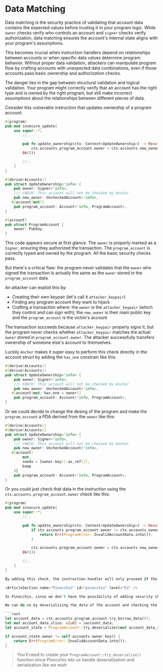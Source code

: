 
# Data Matching

Data matching is the security practice of validating that account data contains the expected values before trusting it in your program logic. While `owner` checks verify who controls an account and `signer` checks verify authorization, data matching ensures the account's internal state aligns with your program's assumptions.

This becomes crucial when instruction handlers depend on relationships between accounts or when specific data values determine program behavior. Without proper data validation, attackers can manipulate program flow by crafting accounts with unexpected data combinations, even if those accounts pass basic ownership and authorization checks.

The danger lies in the gap between structural validation and logical validation. Your program might correctly verify that an account has the right type and is owned by the right program, but still make incorrect assumptions about the relationships between different pieces of data.

<ArticleSection name="Anchor" id="anchor" level="h2" />

Consider this vulnerable instruction that updates ownership of a program account:

```rust
#[program]
pub mod insecure_update{
    use super::*;
        //..

        pub fn update_ownership(ctx: Context<UpdateOwnership>) -> Result<()> {
            ctx.accounts.program_account.owner = ctx.accounts.new_owner.key();
        Ok(())

        //..
    }
}

#[derive(Accounts)]
pub struct UpdateOwnership<'info> {
    pub owner: Signer<'info>,
    /// CHECK: This account will not be checked by Anchor
    pub new_owner: UncheckedAccount<'info>,
   #[account(mut)]
    pub program_account: Account<'info, ProgramAccount>,
}

#[account]
pub struct ProgramAccount {
    owner: Pubkey,
}
```

This code appears secure at first glance. The `owner` is properly marked as a `Signer`, ensuring they authorized the transaction. The `program_account` is correctly typed and owned by the program. All the basic security checks pass.

But there's a critical flaw: the program never validates that the `owner` who signed the transaction is actually the same as the `owner` stored in the `program_account` data.

An attacker can exploit this by:
- Creating their own keypair (let's call it `attacker_keypair`)
- Finding any program account they want to hijack
- Crafting a transaction where: the `owner` is the `attacker_keypair` (which they control and can sign with); the `new_owner` is their main public key and the `program_account` is the victim's account

The transaction succeeds because `attacker_keypair` properly signs it, but the program never checks whether `attacker_keypair` matches the actual `owner` stored in `program_account.owner`. The attacker successfully transfers ownership of someone else's account to themselves.

Luckily `Anchor` makes it super easy to perform this check directly in the account struct by adding the `has_one` constrain like this:

```rust
#[derive(Accounts)]
#[derive(Accounts)]
pub struct UpdateOwnership<'info> {
    pub owner: Signer<'info>,
    /// CHECK: This account will not be checked by Anchor
    pub new_owner: UncheckedAccount<'info>,
   #[account(mut, has_one = owner)]
    pub program_account: Account<'info, ProgramAccount>,
}
```

Or we could decide to change the desing of the program and make the `program_account` a PDA derived from the `owner` like this:

```rust
#[derive(Accounts)]
#[derive(Accounts)]
pub struct UpdateOwnership<'info> {
    pub owner: Signer<'info>,
    /// CHECK: This account will not be checked by Anchor
    pub new_owner: UncheckedAccount<'info>,
   #[account(
        mut,
        seeds = [owner.key().as_ref()],
        bump
    )]
    pub program_account: Account<'info, ProgramAccount>,
}
```

Or you could just check that data in the instruction using the `ctx.accounts.program_account.owner` check like this:

```rust
#[program]
pub mod insecure_update{
    use super::*;
        //..

        pub fn update_ownership(ctx: Context<UpdateOwnership>) -> Result<()> {
            if ctx.accounts.program_account.owner != ctx.accounts.owner.key {
                return Err(ProgramError::InvalidAccountData.into());
            }

            ctx.accounts.program_account.owner = ctx.accounts.new_owner.key();
        Ok(())

        //..
    }
}

By adding this check, the instruction handler will only proceed if the account has the correct `owner`. If the `owner` is not the correct one, the transaction will fail.

<ArticleSection name="Pinocchio" id="pinocchio" level="h2" />

In Pinocchio, since we don't have the possibility of adding security checks directly inside of the account struct, we are forced to do so in the instruction logic. 

We can do so by deserializing the data of the account and checking the `owner` value:

```rust
let account_data = ctx.accounts.program_account.try_borrow_data()?;
let mut account_data_slice: &[u8] = &account_data;
let account_state = ProgramAccount::try_deserialize(&mut account_data_slice)?;

if account_state.owner != self.accounts.owner.key() {
    return Err(ProgramError::InvalidAccountData.into());
}
```

> You'll need to create your `ProgramAccount::try_deserialize()` function since Pinocchio lets us handle deserialization and serialization like we wish 





